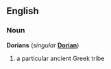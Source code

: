 ==English==
===Noun===
'''Dorians''' (''singular'' '''[[Dorian]]''')
# a particular ancient Greek tribe